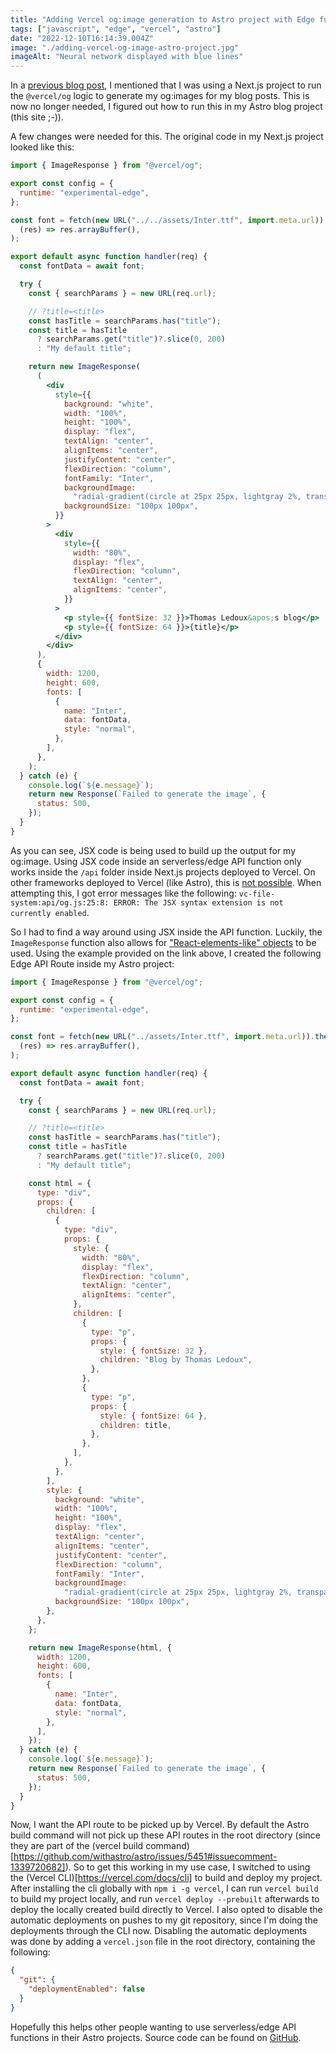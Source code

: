 ```yaml
---
title: "Adding Vercel og:image generation to Astro project with Edge function"
tags: ["javascript", "edge", "vercel", "astro"]
date: "2022-12-10T16:14:39.004Z"
image: "./adding-vercel-og-image-astro-project.jpg"
imageAlt: "Neural network displayed with blue lines"
---
```


In a [previous blog post](https://www.thomasledoux.be/blog/create-blog-astro-mdx), I mentioned that I was using a Next.js project to run the `@vercel/og` logic to generate my og:images for my blog posts.
This is now no longer needed, I figured out how to run this in my Astro blog project (this site ;-)).

A few changes were needed for this.
The original code in my Next.js project looked like this:

```jsx title="src/pages/api/og.jsx"
import { ImageResponse } from "@vercel/og";

export const config = {
  runtime: "experimental-edge",
};

const font = fetch(new URL("../../assets/Inter.ttf", import.meta.url)).then(
  (res) => res.arrayBuffer(),
);

export default async function handler(req) {
  const fontData = await font;

  try {
    const { searchParams } = new URL(req.url);

    // ?title=<title>
    const hasTitle = searchParams.has("title");
    const title = hasTitle
      ? searchParams.get("title")?.slice(0, 200)
      : "My default title";

    return new ImageResponse(
      (
        <div
          style={{
            background: "white",
            width: "100%",
            height: "100%",
            display: "flex",
            textAlign: "center",
            alignItems: "center",
            justifyContent: "center",
            flexDirection: "column",
            fontFamily: "Inter",
            backgroundImage:
              "radial-gradient(circle at 25px 25px, lightgray 2%, transparent 0%), radial-gradient(circle at 75px 75px, lightgray 2%, transparent 0%)",
            backgroundSize: "100px 100px",
          }}
        >
          <div
            style={{
              width: "80%",
              display: "flex",
              flexDirection: "column",
              textAlign: "center",
              alignItems: "center",
            }}
          >
            <p style={{ fontSize: 32 }}>Thomas Ledoux&apos;s blog</p>
            <p style={{ fontSize: 64 }}>{title}</p>
          </div>
        </div>
      ),
      {
        width: 1200,
        height: 600,
        fonts: [
          {
            name: "Inter",
            data: fontData,
            style: "normal",
          },
        ],
      },
    );
  } catch (e) {
    console.log(`${e.message}`);
    return new Response(`Failed to generate the image`, {
      status: 500,
    });
  }
}
```

As you can see, JSX code is being used to build up the output for my og:image.
Using JSX code inside an serverless/edge API function only works inside the `/api` folder inside Next.js projects deployed to Vercel.
On other frameworks deployed to Vercel (like Astro), this is [not possible](https://vercel.com/docs/concepts/functions/serverless-functions/supported-languages#node.js).
When attempting this, I got error messages like the following: `vc-file-system:api/og.js:25:8: ERROR: The JSX syntax extension is not currently enabled`.

So I had to find a way around using JSX inside the API function.
Luckily, the `ImageResponse` function also allows for ["React-elements-like" objects](https://github.com/vercel/satori#use-without-jsx) to be used.
Using the example provided on the link above, I created the following Edge API Route inside my Astro project:

```javascript title="src/api/og.js"
import { ImageResponse } from "@vercel/og";

export const config = {
  runtime: "experimental-edge",
};

const font = fetch(new URL("../assets/Inter.ttf", import.meta.url)).then(
  (res) => res.arrayBuffer(),
);

export default async function handler(req) {
  const fontData = await font;

  try {
    const { searchParams } = new URL(req.url);

    // ?title=<title>
    const hasTitle = searchParams.has("title");
    const title = hasTitle
      ? searchParams.get("title")?.slice(0, 200)
      : "My default title";

    const html = {
      type: "div",
      props: {
        children: [
          {
            type: "div",
            props: {
              style: {
                width: "80%",
                display: "flex",
                flexDirection: "column",
                textAlign: "center",
                alignItems: "center",
              },
              children: [
                {
                  type: "p",
                  props: {
                    style: { fontSize: 32 },
                    children: "Blog by Thomas Ledoux",
                  },
                },
                {
                  type: "p",
                  props: {
                    style: { fontSize: 64 },
                    children: title,
                  },
                },
              ],
            },
          },
        ],
        style: {
          background: "white",
          width: "100%",
          height: "100%",
          display: "flex",
          textAlign: "center",
          alignItems: "center",
          justifyContent: "center",
          flexDirection: "column",
          fontFamily: "Inter",
          backgroundImage:
            "radial-gradient(circle at 25px 25px, lightgray 2%, transparent 0%), radial-gradient(circle at 75px 75px, lightgray 2%, transparent 0%)",
          backgroundSize: "100px 100px",
        },
      },
    };

    return new ImageResponse(html, {
      width: 1200,
      height: 600,
      fonts: [
        {
          name: "Inter",
          data: fontData,
          style: "normal",
        },
      ],
    });
  } catch (e) {
    console.log(`${e.message}`);
    return new Response(`Failed to generate the image`, {
      status: 500,
    });
  }
}
```

Now, I want the API route to be picked up by Vercel.
By default the Astro build command will not pick up these API routes in the root directory (since they are part of the (vercel build command)[https://github.com/withastro/astro/issues/5451#issuecomment-1339720682]).
So to get this working in my use case, I switched to using the (Vercel CLI)[https://vercel.com/docs/cli] to build and deploy my project.
After installing the cli globally with `npm i -g vercel`, I can run `vercel build` to build my project locally, and run `vercel deploy --prebuilt` afterwards to deploy the locally created build directly to Vercel.
I also opted to disable the automatic deployments on pushes to my git repository, since I'm doing the deployments through the CLI now.
Disabling the automatic deployments was done by adding a `vercel.json` file in the root directory, containing the following:

```json title="vercel.json"
{
  "git": {
    "deploymentEnabled": false
  }
}
```

Hopefully this helps other people wanting to use serverless/edge API functions in their Astro projects.
Source code can be found on [GitHub](https://github.com/thomasledoux1/website-thomas-astro/tree/6d7b5e263db981865860b0d7780af9a271caf27c).
